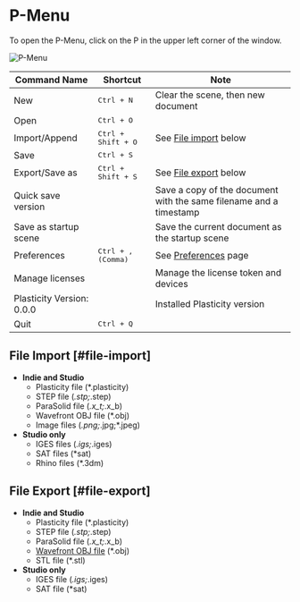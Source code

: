 # P-Menu

To open the P-Menu, click on the P in the upper left corner of the window.

![P-Menu](/img/file-menu.png)

| Command Name              | Shortcut                  | Note                                           |
| ------------------------- | ------------------------- | ---------------------------------------------- |
| New                       | <kbd>Ctrl + N</kbd>         | Clear the scene, then new document             |
| Open                      | <kbd>Ctrl + O</kbd>         |                                                |
| Import/Append             | <kbd>Ctrl + Shift + O</kbd>   | See [File import](#file-import) below          |
| Save                      | <kbd>Ctrl + S</kbd>         |                                                |
| Export/Save as            | <kbd>Ctrl + Shift + S</kbd>   | See [File export](#file-export) below          |
| Quick save version        |                           | Save a copy of the document with the same filename and a timestamp      |
| Save as startup scene     |                           | Save the current document as the startup scene |
| Preferences               | <kbd>Ctrl + , (Comma)</kbd> | See [Preferences](./preferences) page          |
| Manage licenses           |                           | Manage the license token and devices           |
| Plasticity Version: 0.0.0 |                           | Installed Plasticity version                   |
| Quit                      | <kbd>Ctrl + Q</kbd>         |                                                |


## File Import [#file-import]
- **Indie and Studio** 
    - Plasticity file (*.plasticity)
    - STEP file (*.stp;*.step)
    - ParaSolid file (*.x_t;*.x_b)
    - Wavefront OBJ file (*.obj)
    - Image files (*.png;*.jpg;*.jpeg)
- **Studio only**
    - IGES files (*.igs;*.iges) 
    - SAT files (*sat)
    - Rhino files (*.3dm) 

## File Export [#file-export]
- **Indie and Studio** 
    - Plasticity file (*.plasticity)
    - STEP file (*.stp;*.step)
    - ParaSolid file (*.x_t;*.x_b)
    - [Wavefront OBJ file](./export-obj) (*.obj)
    - STL file (*.stl)
- **Studio only**
    - IGES file (*.igs;*.iges)
    - SAT file (*sat)










